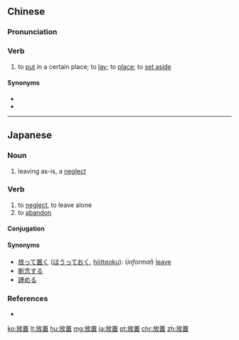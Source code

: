 ==Chinese==
{{zh-forms}}

===Pronunciation===
{{zh-pron
|m=fàngzhì
|c=fong3 zi3
|cat=v
}}

===Verb===
{{zh-verb}}

# to [[put]] in a certain place; to [[lay]]; to [[place]]; to [[set aside]]

====Synonyms====
* {{zh-l|安放}}
* {{zh-l|擱置}}

----

==Japanese==
{{ja-kanjitab|ほう|ち|yomi=on}}

===Noun===
{{ja-noun|ほうち}}

# leaving as-is, a [[neglect]]

===Verb===
{{ja-verb-suru|ほうち}}

# to [[neglect]], to leave alone
# to [[abandon]]

====Conjugation====
{{ja-suru|ほうち}}

====Synonyms====
* [[放って置く]] ([[ほうっておく]], [[hōtteoku]]): (''informal'') [[leave]]
* [[断念|断念する]]
* [[諦める]]

===References===
* {{R:Shogakukan}}

[[ko:放置]]
[[lt:放置]]
[[hu:放置]]
[[mg:放置]]
[[ja:放置]]
[[pt:放置]]
[[chr:放置]]
[[zh:放置]]